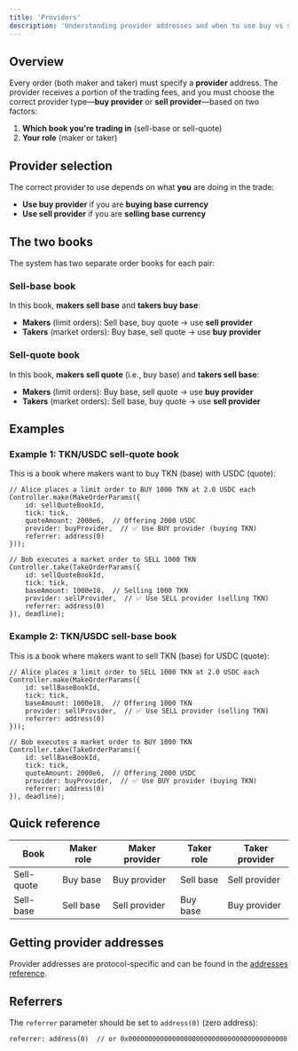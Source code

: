```yaml
---
title: 'Providers'
description: 'Understanding provider addresses and when to use buy vs sell providers.'
---
```


## Overview

Every order (both maker and taker) must specify a **provider** address. The provider receives a portion of the trading fees, and you must choose the correct provider type—**buy provider** or **sell provider**—based on two factors:

1. **Which book you're trading in** (sell-base or sell-quote)
2. **Your role** (maker or taker)

## Provider selection

The correct provider to use depends on what **you** are doing in the trade:

- **Use buy provider** if you are **buying base currency**
- **Use sell provider** if you are **selling base currency**

## The two books

The system has two separate order books for each pair:

### Sell-base book

In this book, **makers sell base** and **takers buy base**:

- **Makers** (limit orders): Sell base, buy quote → use **sell provider**
- **Takers** (market orders): Buy base, sell quote → use **buy provider**

### Sell-quote book

In this book, **makers sell quote** (i.e., buy base) and **takers sell base**:

- **Makers** (limit orders): Buy base, sell quote → use **buy provider**
- **Takers** (market orders): Sell base, buy quote → use **sell provider**

## Examples

### Example 1: TKN/USDC sell-quote book

This is a book where makers want to buy TKN (base) with USDC (quote):

```solidity
// Alice places a limit order to BUY 1000 TKN at 2.0 USDC each
Controller.make(MakeOrderParams({
    id: sellQuoteBookId,
    tick: tick,
    quoteAmount: 2000e6,  // Offering 2000 USDC
    provider: buyProvider,  // ✅ Use BUY provider (buying TKN)
    referrer: address(0)
}));

// Bob executes a market order to SELL 1000 TKN
Controller.take(TakeOrderParams({
    id: sellQuoteBookId,
    tick: tick,
    baseAmount: 1000e18,  // Selling 1000 TKN
    provider: sellProvider,  // ✅ Use SELL provider (selling TKN)
    referrer: address(0)
}), deadline);
```

### Example 2: TKN/USDC sell-base book

This is a book where makers want to sell TKN (base) for USDC (quote):

```solidity
// Alice places a limit order to SELL 1000 TKN at 2.0 USDC each
Controller.make(MakeOrderParams({
    id: sellBaseBookId,
    tick: tick,
    baseAmount: 1000e18,  // Offering 1000 TKN
    provider: sellProvider,  // ✅ Use SELL provider (selling TKN)
    referrer: address(0)
}));

// Bob executes a market order to BUY 1000 TKN
Controller.take(TakeOrderParams({
    id: sellBaseBookId,
    tick: tick,
    quoteAmount: 2000e6,  // Offering 2000 USDC
    provider: buyProvider,  // ✅ Use BUY provider (buying TKN)
    referrer: address(0)
}), deadline);
```

## Quick reference

| Book       | Maker role | Maker provider | Taker role | Taker provider |
| ---------- | ---------- | -------------- | ---------- | -------------- |
| Sell-quote | Buy base   | Buy provider   | Sell base  | Sell provider  |
| Sell-base  | Sell base  | Sell provider  | Buy base   | Buy provider   |

## Getting provider addresses

Provider addresses are protocol-specific and can be found in the [addresses reference](/mms-api/reference/addresses).

## Referrers

The `referrer` parameter should be set to `address(0)` (zero address):

```solidity
referrer: address(0)  // or 0x0000000000000000000000000000000000000000
```
